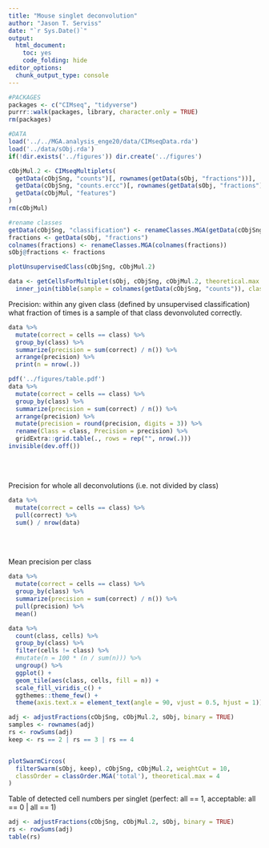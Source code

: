 ```yaml
---
title: "Mouse singlet deconvolution"
author: "Jason T. Serviss"
date: "`r Sys.Date()`"
output:
  html_document:
    toc: yes
    code_folding: hide
editor_options: 
  chunk_output_type: console
---
```


```r
#PACKAGES
packages <- c("CIMseq", "tidyverse")
purrr::walk(packages, library, character.only = TRUE)
rm(packages)

#DATA
load('../../MGA.analysis_enge20/data/CIMseqData.rda')
load('../data/sObj.rda')
if(!dir.exists('../figures')) dir.create('../figures')

cObjMul.2 <- CIMseqMultiplets(
  getData(cObjSng, "counts")[, rownames(getData(sObj, "fractions"))],
  getData(cObjSng, "counts.ercc")[, rownames(getData(sObj, "fractions"))],
  getData(cObjMul, "features")
)
rm(cObjMul)
```

```r
#rename classes
getData(cObjSng, "classification") <- renameClasses.MGA(getData(cObjSng, "classification"))
fractions <- getData(sObj, "fractions")
colnames(fractions) <- renameClasses.MGA(colnames(fractions))
sObj@fractions <- fractions
```

```r
plotUnsupervisedClass(cObjSng, cObjMul.2)
```

```r
data <- getCellsForMultiplet(sObj, cObjSng, cObjMul.2, theoretical.max = 4, drop = FALSE) %>%
  inner_join(tibble(sample = colnames(getData(cObjSng, "counts")), class = getData(cObjSng, "classification")))
```

Precision: within any given class (defined by unsupervised classification) what
fraction of times is a sample of that class devonvoluted correctly.

```r
data %>%
  mutate(correct = cells == class) %>%
  group_by(class) %>%
  summarize(precision = sum(correct) / n()) %>%
  arrange(precision) %>%
  print(n = nrow(.))
```

```r
pdf('../figures/table.pdf')
data %>%
  mutate(correct = cells == class) %>%
  group_by(class) %>%
  summarize(precision = sum(correct) / n()) %>%
  arrange(precision) %>%
  mutate(precision = round(precision, digits = 3)) %>%
  rename(Class = class, Precision = precision) %>%
  gridExtra::grid.table(., rows = rep("", nrow(.)))
invisible(dev.off())
```

<br></br>

Precision for whole all deconvolutions (i.e. not divided by class)
```r
data %>%
  mutate(correct = cells == class) %>% 
  pull(correct) %>% 
  sum() / nrow(data)
```

<br></br>

Mean precision per class
```r
data %>%
  mutate(correct = cells == class) %>%
  group_by(class) %>%
  summarize(precision = sum(correct) / n()) %>% 
  pull(precision) %>% 
  mean()
```

```r
data %>% 
  count(class, cells) %>%
  group_by(class) %>%
  filter(cells != class) %>%
  #mutate(n = 100 * (n / sum(n))) %>%
  ungroup() %>%
  ggplot() +
  geom_tile(aes(class, cells, fill = n)) +
  scale_fill_viridis_c() +
  ggthemes::theme_few() +
  theme(axis.text.x = element_text(angle = 90, vjust = 0.5, hjust = 1))
```

```r
adj <- adjustFractions(cObjSng, cObjMul.2, sObj, binary = TRUE)
samples <- rownames(adj)
rs <- rowSums(adj)
keep <- rs == 2 | rs == 3 | rs == 4


plotSwarmCircos(
  filterSwarm(sObj, keep), cObjSng, cObjMul.2, weightCut = 10, 
  classOrder = classOrder.MGA('total'), theoretical.max = 4
)
```

Table of detected cell numbers per singlet 
(perfect: all == 1, acceptable: all == 0 | all == 1)

```r
adj <- adjustFractions(cObjSng, cObjMul.2, sObj, binary = TRUE)
rs <- rowSums(adj)
table(rs)
```


